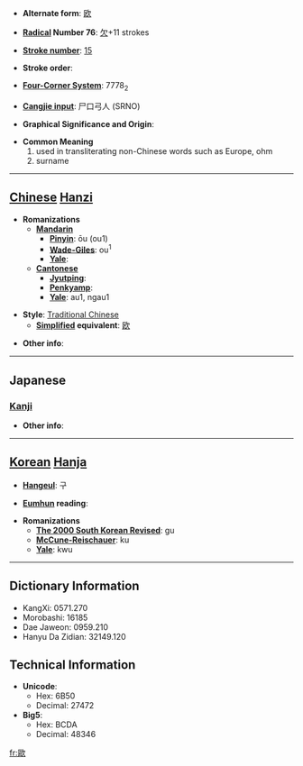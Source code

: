 * '''Alternate form''': [[欧]]

* '''[[Wiktionary:Chinese radical index| Radical]] Number 76''': [[Wiktionary:Chinese radical index 欠|欠]]+11 strokes

* '''[[Wiktionary:Chinese total strokes index|Stroke number]]''': [[Wiktionary:Chinese total strokes index 15|15]]

* '''Stroke order''': 

* '''[[Wiktionary:Chinese four corner index|Four-Corner System]]''': 7778<sub>2</sub>

* '''[[Wiktionary:Chinese Cangjie index|Cangjie input]]''': 尸口弓人 (SRNO)

* '''Graphical Significance and Origin''': 

* '''Common Meaning'''
*#used in transliterating non-Chinese words such as Europe, ohm
*# surname


----

== [[Chinese]] [[Hanzi]] ==

* '''Romanizations'''
** '''[[Mandarin]]'''
*** '''[[Pinyin]]''': ōu (ou1)
*** '''[[Wade-Giles]]''': ou<sup>1</sup>
*** '''[[Yale]]''': 
** '''[[Cantonese]]'''
*** '''[[Jyutping]]''':
*** '''[[Penkyamp]]''': 
*** '''[[Yale]]''': au1, ngau1

* '''Style''': [[Traditional Chinese]] 
** '''[[Simplified Chinese|Simplified]] equivalent''': [[欧]]

* '''Other info''': 

----

==Japanese==
===[[Kanji]]===
{{kanji|on readings=[[おう]] (ō)|kun readings=[[はく]] (haku), [[うたう]] (utau)}}

* '''Other info''':  

----

== [[Korean]] [[Hanja]] ==

* '''[[Hangeul]]''': 구

* '''[[Eumhun]] reading''': 

* '''Romanizations'''
** '''[[The 2000 South Korean Revised Romanization|The 2000 South Korean Revised]]''': gu
** '''[[McCune-Reischauer]]''': ku
** '''[[Yale]]''': kwu

----

== Dictionary Information ==

* KangXi: 0571.270
* Morobashi: 16185
* Dae Jaweon: 0959.210
* Hanyu Da Zidian: 32149.120

== Technical Information ==

* '''Unicode''':
** Hex: 6B50
** Decimal: 27472
* '''Big5''':
** Hex: BCDA
** Decimal: 48346

[[fr:歐]]